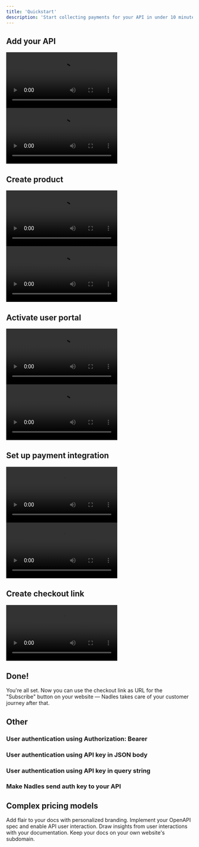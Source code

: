 ```yaml
---
title: 'Quickstart'
description: 'Start collecting payments for your API in under 10 minutes.'
---
```


## Add your API


<AccordionGroup>
  <Accordion icon="file-arrow-up" title="Import OpenAPI specification">
    <video controls className="w-full aspect-video" preload="metadata" src="https://app.nadles.com/static/docs/Quickstart%20%E2%80%94%20Import%20OpenAPI%20file.mp4" />
  </Accordion>

  <Accordion icon="cloud-plus" title="Add API manually">
    <video controls className="w-full aspect-video" preload="metadata" src="https://app.nadles.com/static/docs/Quickstart%20%E2%80%94%20Add%20API.mp4" />
  </Accordion>
</AccordionGroup>

## Create product

<AccordionGroup>
  <Accordion icon="cart-flatbed-boxes" title="Using product template">
    <video controls className="w-full aspect-video" preload="metadata" src="https://app.nadles.com/static/docs/Quickstart%20%E2%80%94%20Create%20product%20from%20template.mp4" />
  </Accordion>

  <Accordion icon="computer-mouse-scrollwheel" title="Configure product manually">
    <video controls className="w-full aspect-video" preload="metadata" src="https://app.nadles.com/static/docs/Quickstart%20%E2%80%94%20Configure%20product%20manually.mp4" />
  </Accordion>
</AccordionGroup>

## Activate user portal

<AccordionGroup>
  <Accordion icon="id-badge" title="Activate user portal">
    <video controls className="w-full aspect-video" preload="metadata" src="https://app.nadles.com/static/docs/Quickstart%20%E2%80%94%20Activate%20user%20portal.mp4" />
  </Accordion>

  <Accordion icon="palette" title="Styling user portal">
    <video controls className="w-full aspect-video" preload="metadata" src="https://app.nadles.com/static/docs/Quickstart%20%E2%80%94%20Styling%20user%20portal.mp4" />
  </Accordion>
</AccordionGroup>

## Set up payment integration

<AccordionGroup>
  <Accordion icon="stripe" title="Stripe">
    <video controls className="w-full aspect-video" preload="metadata" src="https://app.nadles.com/static/docs/Quickstart%20%E2%80%94%20Stripe.mp4" />
  </Accordion>

  <Accordion icon="money-bill-1-wave" title="Paddle">
    <video controls className="w-full aspect-video" preload="metadata" src="https://app.nadles.com/static/docs/Quickstart%20%E2%80%94%20Paddle.mp4" />
  </Accordion>
</AccordionGroup>

## Create checkout link

<AccordionGroup>
  <Accordion icon="link" title="Video">
    <video controls className="w-full aspect-video" preload="metadata" src="https://app.nadles.com/static/docs/Quickstart%20%E2%80%94%20Create%20checkout%20link.mp4" />
  </Accordion>
</AccordionGroup>

## Done!

You're all set. Now you can use the checkout link as URL for the "Subscribe" button on your website — Nadles takes care of your customer journey after that.

## Other

### User authentication using Authorization: Bearer

### User authentication using API key in JSON body

### User authentication using API key in query string

### Make Nadles send auth key to your API

## Complex pricing models

<CardGroup>
  <Card title="Style Your Docs" icon="paintbrush" href="/settings/global">
    Add flair to your docs with personalized branding.
  </Card>

  <Card title="Add API Endpoints" icon="square-code" href="/api-playground/configuration">
    Implement your OpenAPI spec and enable API user interaction.
  </Card>

  <Card title="Integrate Analytics" icon="chart-mixed" href="/analytics/supported-integrations">
    Draw insights from user interactions with your documentation.
  </Card>

  <Card title="Host on a Custom Domain" icon="browser" href="/settings/custom-domain/subdomain">
    Keep your docs on your own website's subdomain.
  </Card>
</CardGroup>